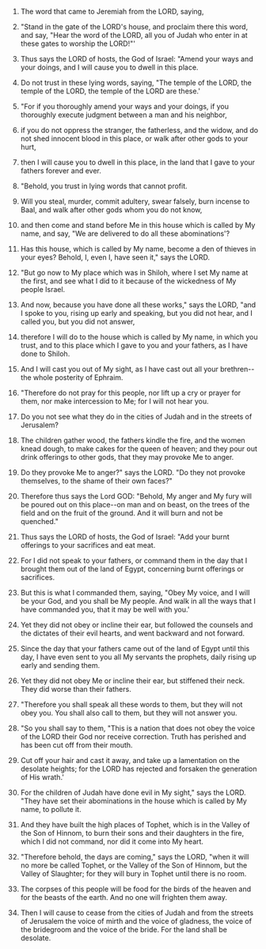
1. The word that came to Jeremiah from the LORD, saying,

2. "Stand in the gate of the LORD's house, and proclaim there this word, and say, "Hear the word of the LORD, all you of Judah who enter in at these gates to worship the LORD!"'

3. Thus says the LORD of hosts, the God of Israel: "Amend your ways and your doings, and I will cause you to dwell in this place.

4. Do not trust in these lying words, saying, "The temple of the LORD, the temple of the LORD, the temple of the LORD are these.'

5. "For if you thoroughly amend your ways and your doings, if you thoroughly execute judgment between a man and his neighbor,

6. if you do not oppress the stranger, the fatherless, and the widow, and do not shed innocent blood in this place, or walk after other gods to your hurt,

7. then I will cause you to dwell in this place, in the land that I gave to your fathers forever and ever.

8. "Behold, you trust in lying words that cannot profit.

9. Will you steal, murder, commit adultery, swear falsely, burn incense to Baal, and walk after other gods whom you do not know,

10. and then come and stand before Me in this house which is called by My name, and say, "We are delivered to do all these abominations'?

11. Has this house, which is called by My name, become a den of thieves in your eyes? Behold, I, even I, have seen it," says the LORD.

12. "But go now to My place which was in Shiloh, where I set My name at the first, and see what I did to it because of the wickedness of My people Israel.

13. And now, because you have done all these works," says the LORD, "and I spoke to you, rising up early and speaking, but you did not hear, and I called you, but you did not answer,

14. therefore I will do to the house which is called by My name, in which you trust, and to this place which I gave to you and your fathers, as I have done to Shiloh.

15. And I will cast you out of My sight, as I have cast out all your brethren--the whole posterity of Ephraim.

16. "Therefore do not pray for this people, nor lift up a cry or prayer for them, nor make intercession to Me; for I will not hear you.

17. Do you not see what they do in the cities of Judah and in the streets of Jerusalem?

18. The children gather wood, the fathers kindle the fire, and the women knead dough, to make cakes for the queen of heaven; and they pour out drink offerings to other gods, that they may provoke Me to anger.

19. Do they provoke Me to anger?" says the LORD. "Do they not provoke themselves, to the shame of their own faces?"

20. Therefore thus says the Lord GOD: "Behold, My anger and My fury will be poured out on this place--on man and on beast, on the trees of the field and on the fruit of the ground. And it will burn and not be quenched."

21. Thus says the LORD of hosts, the God of Israel: "Add your burnt offerings to your sacrifices and eat meat.

22. For I did not speak to your fathers, or command them in the day that I brought them out of the land of Egypt, concerning burnt offerings or sacrifices.

23. But this is what I commanded them, saying, "Obey My voice, and I will be your God, and you shall be My people. And walk in all the ways that I have commanded you, that it may be well with you.'

24. Yet they did not obey or incline their ear, but followed the counsels and the dictates of their evil hearts, and went backward and not forward.

25. Since the day that your fathers came out of the land of Egypt until this day, I have even sent to you all My servants the prophets, daily rising up early and sending them.

26. Yet they did not obey Me or incline their ear, but stiffened their neck. They did worse than their fathers.

27. "Therefore you shall speak all these words to them, but they will not obey you. You shall also call to them, but they will not answer you.

28. "So you shall say to them, "This is a nation that does not obey the voice of the LORD their God nor receive correction. Truth has perished and has been cut off from their mouth.

29. Cut off your hair and cast it away, and take up a lamentation on the desolate heights; for the LORD has rejected and forsaken the generation of His wrath.'

30. For the children of Judah have done evil in My sight," says the LORD. "They have set their abominations in the house which is called by My name, to pollute it.

31. And they have built the high places of Tophet, which is in the Valley of the Son of Hinnom, to burn their sons and their daughters in the fire, which I did not command, nor did it come into My heart.

32. "Therefore behold, the days are coming," says the LORD, "when it will no more be called Tophet, or the Valley of the Son of Hinnom, but the Valley of Slaughter; for they will bury in Tophet until there is no room.

33. The corpses of this people will be food for the birds of the heaven and for the beasts of the earth. And no one will frighten them away.

34. Then I will cause to cease from the cities of Judah and from the streets of Jerusalem the voice of mirth and the voice of gladness, the voice of the bridegroom and the voice of the bride. For the land shall be desolate.


